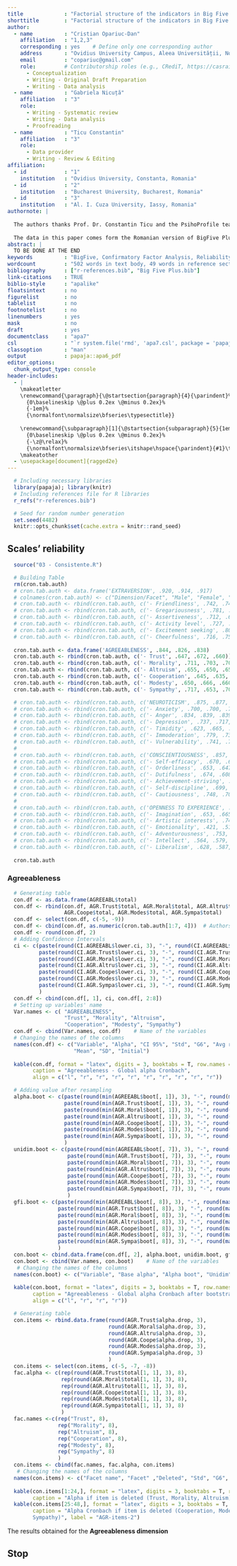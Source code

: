```yaml
---
title             : "Factorial structure of the indicators in Big Five Plus Inventory"
shorttitle        : "Factorial structure of the indicators in Big Five Plus Inventory"
author: 
  - name          : "Cristian Opariuc-Dan"
    affiliation   : "1,2,3"
    corresponding : yes    # Define only one corresponding author
    address       : "Ovidius University Campus, Aleea Universității, No. 2, Constanța, Romania"
    email         : "copariuc@gmail.com"
    role:         # Contributorship roles (e.g., CRediT, https://casrai.org/credit/)
      - Conceptualization
      - Writing - Original Draft Preparation
      - Writing - Data analysis
  - name          : "Gabriela Nicuță"
    affiliation   : "3"
    role:
      - Writing - Systematic review
      - Writing - Data analysis
      - Proofreading
  - name          : "Ticu Constantin"
    affiliation   : "3"
    role:
      - Data provider
      - Writing - Review & Editing
affiliation:
  - id            : "1"
    institution   : "Ovidius University, Constanta, Romania"
  - id            : "2"
    institution   : "Bucharest University, Bucharest, Romania"
  - id            : "3"
    institution   : "Al. I. Cuza University, Iassy, Romania"
authornote: |
  
  The authors thanks Prof. Dr. Constantin Ticu and the PsihoProfile team for making available over 14000 data used in this analysis.
  
  The data in this paper comes form the Romanian version of BigFive Plus inventory[@BigFive-plus], being collected online through the [PsihoProfile site](http://www.psihoprofile.ro/)
abstract: |
  TO BE DONE AT THE END
keywords          : "BigFive, Confirmatory Factor Analysis, Reliability analysis"
wordcount         : "502 words in text body, 49 words in reference section"
bibliography      : ["r-references.bib", "Big Five Plus.bib"]
link-citations    : TRUE
biblio-style      : "apalike"
floatsintext      : no
figurelist        : no
tablelist         : no
footnotelist      : no
linenumbers       : yes
mask              : no
draft             : yes
documentclass     : "apa7"
csl               : "`r system.file('rmd', 'apa7.csl', package = 'papaja')`"
classoption       : "man"
output            : papaja::apa6_pdf
editor_options: 
  chunk_output_type: console
header-includes:
  - |
    \makeatletter
    \renewcommand{\paragraph}{\@startsection{paragraph}{4}{\parindent}%
      {0\baselineskip \@plus 0.2ex \@minus 0.2ex}%
      {-1em}%
      {\normalfont\normalsize\bfseries\typesectitle}}
    
    \renewcommand{\subparagraph}[1]{\@startsection{subparagraph}{5}{1em}%
      {0\baselineskip \@plus 0.2ex \@minus 0.2ex}%
      {-\z@\relax}%
      {\normalfont\normalsize\bfseries\itshape\hspace{\parindent}{#1}\textit{\addperi}}{\relax}}
    \makeatother
  - \usepackage[document]{ragged2e}
---
```


```r
  # Including necessary libraries
  library(papaja); library(knitr)
  # Including references file for R libraries
  r_refs("r-references.bib")
```

```r
  # Seed for random number generation
  set.seed(4482)
  knitr::opts_chunk$set(cache.extra = knitr::rand_seed)
```



## Scales' reliability
```r
  source("03 - Consistente.R")
```

```r
  # Building Table
  rm(cron.tab.auth)
  # cron.tab.auth <- data.frame('EXTRAVERSION', .920, .914, .917)
  # colnames(cron.tab.auth) <- c("Dimension/Facet", "Male", "Female", "Normative sample")
  # cron.tab.auth <- rbind(cron.tab.auth, c('- Friendliness', .742, .748, .744))
  # cron.tab.auth <- rbind(cron.tab.auth, c('- Gregariousness', .781, .767, .775))
  # cron.tab.auth <- rbind(cron.tab.auth, c('- Assertiveness', .712, .692, .702))
  # cron.tab.auth <- rbind(cron.tab.auth, c('- Activity level', .727, .669, .696))
  # cron.tab.auth <- rbind(cron.tab.auth, c('- Excitement seeking', .802, .762, .786))
  # cron.tab.auth <- rbind(cron.tab.auth, c('- Cheerfulness', .716, .750, .735))
  
  cron.tab.auth <- data.frame('AGREEABLENESS', .844, .826, .838)
  cron.tab.auth <- rbind(cron.tab.auth, c('- Trust', .647, .672, .660))
  cron.tab.auth <- rbind(cron.tab.auth, c('- Morality', .711, .703, .708))
  cron.tab.auth <- rbind(cron.tab.auth, c('- Altruism', .655, .650, .653))
  cron.tab.auth <- rbind(cron.tab.auth, c('- Cooperation', .645, .635, .641))
  cron.tab.auth <- rbind(cron.tab.auth, c('- Modesty', .650, .666, .660))
  cron.tab.auth <- rbind(cron.tab.auth, c('- Sympathy', .717, .653, .705))

  # cron.tab.auth <- rbind(cron.tab.auth, c('NEUROTICISM', .875, .877, .879))
  # cron.tab.auth <- rbind(cron.tab.auth, c('- Anxiety', .700, .700, .708))
  # cron.tab.auth <- rbind(cron.tab.auth, c('- Anger', .834, .839, .839))
  # cron.tab.auth <- rbind(cron.tab.auth, c('- Depression', .737, .717, .730))
  # cron.tab.auth <- rbind(cron.tab.auth, c('- Timidity', .623, .665, .649))
  # cron.tab.auth <- rbind(cron.tab.auth, c('- Immoderation', .779, .738, .761))
  # cron.tab.auth <- rbind(cron.tab.auth, c('- Vulnerability', .741, .742, .746))
  # 
  # cron.tab.auth <- rbind(cron.tab.auth, c('CONSCIENTIOUSNESS', .857, .820, .840))
  # cron.tab.auth <- rbind(cron.tab.auth, c('- Self-efficacy', .670, .675, .679))
  # cron.tab.auth <- rbind(cron.tab.auth, c('- Orderliness', .653, .647, .650))
  # cron.tab.auth <- rbind(cron.tab.auth, c('- Dutifulness', .674, .608, .648))
  # cron.tab.auth <- rbind(cron.tab.auth, c('- Achievement-striving', .655, .639, .646))
  # cron.tab.auth <- rbind(cron.tab.auth, c('- Self-discipline', .699, .596, .655))
  # cron.tab.auth <- rbind(cron.tab.auth, c('- Cautiousness', .748, .704, .729))
  # 
  # cron.tab.auth <- rbind(cron.tab.auth, c('OPENNESS TO EXPERIENCE', .820, .809, .813))
  # cron.tab.auth <- rbind(cron.tab.auth, c('- Imagination', .653, .665, .658))
  # cron.tab.auth <- rbind(cron.tab.auth, c('- Artistic interests', .744, .702, .732))
  # cron.tab.auth <- rbind(cron.tab.auth, c('- Emotionality', .421, .510, .671))
  # cron.tab.auth <- rbind(cron.tab.auth, c('- Adventurousness', .753, .744, .750))
  # cron.tab.auth <- rbind(cron.tab.auth, c('- Intellect', .564, .579, .572))
  # cron.tab.auth <- rbind(cron.tab.auth, c('- Liberalism', .628, .587, .607))
  
  cron.tab.auth
```

### Agreeableness
```r
  # Generating table
  con.df <- as.data.frame(AGREEABL$total)
  con.df <- rbind(con.df, AGR.Trust$total, AGR.Moral$total, AGR.Altru$total, 
                  AGR.Coope$total, AGR.Modes$total, AGR.Sympa$total)
  con.df <- select(con.df, c(-5, -9))
  con.df <- cbind(con.df, as.numeric(cron.tab.auth[1:7, 4]))  # Authors' Alpha
  con.df <- round(con.df, 2)
  # Adding Confidence Intervals
  ci <- c(paste(round(CI.AGREEABL$lower.ci, 3), "-", round(CI.AGREEABL$upper.ci, 3)),
          paste(round(CI.AGR.Trust$lower.ci, 3), "-", round(CI.AGR.Trust$upper.ci, 3)),
          paste(round(CI.AGR.Moral$lower.ci, 3), "-", round(CI.AGR.Moral$upper.ci, 3)),
          paste(round(CI.AGR.Altru$lower.ci, 3), "-", round(CI.AGR.Altru$upper.ci, 3)),
          paste(round(CI.AGR.Coope$lower.ci, 3), "-", round(CI.AGR.Coope$upper.ci, 3)),
          paste(round(CI.AGR.Modes$lower.ci, 3), "-", round(CI.AGR.Modes$upper.ci, 3)),
          paste(round(CI.AGR.Sympa$lower.ci, 3), "-", round(CI.AGR.Sympa$upper.ci, 3))
          )
  con.df <- cbind(con.df[, 1], ci, con.df[, 2:8])
  # Setting up variables' name
  Var.names <- c( "AGREEABLENESS", 
                  "Trust", "Morality", "Altruism",
                  "Cooperation", "Modesty", "Sympathy")
  con.df <- cbind(Var.names, con.df)    # Name of the variables
  # Changing the names of the columns
  names(con.df) <- c("Variable", "Alpha", "CI 95%", "Std", "G6", "Avg r", "Avg SE", 
                     "Mean", "SD", "Initial")
  
  kable(con.df, format = "latex", digits = 3, booktabs = T, row.names = F,
        caption = "Agreeableness - Global alpha Cronbach",
        align = c("l", "r", "r", "r", "r", "r", "r", "r", "r", "r"))
```
```r

  # Adding value after resampling
  alpha.boot <- c(paste(round(min(AGREEABL$boot[, 1]), 3), "-", round(max(AGREEABL$boot[, 1]), 3)),
                  paste(round(min(AGR.Trust$boot[, 1]), 3), "-", round(max(AGR.Trust$boot[, 1]), 3)),
                  paste(round(min(AGR.Moral$boot[, 1]), 3), "-", round(max(AGR.Moral$boot[, 1]), 3)),
                  paste(round(min(AGR.Altru$boot[, 1]), 3), "-", round(max(AGR.Altru$boot[, 1]), 3)),
                  paste(round(min(AGR.Coope$boot[, 1]), 3), "-", round(max(AGR.Coope$boot[, 1]), 3)),
                  paste(round(min(AGR.Modes$boot[, 1]), 3), "-", round(max(AGR.Modes$boot[, 1]), 3)),
                  paste(round(min(AGR.Sympa$boot[, 1]), 3), "-", round(max(AGR.Sympa$boot[, 1]), 3))
                  )
  unidim.boot <- c(paste(round(min(AGREEABL$boot[, 7]), 3), "-", round(max(AGREEABL$boot[, 7]), 3)),
                   paste(round(min(AGR.Trust$boot[, 7]), 3), "-", round(max(AGR.Trust$boot[, 7]), 3)),
                   paste(round(min(AGR.Moral$boot[, 7]), 3), "-", round(max(AGR.Moral$boot[, 7]), 3)),
                   paste(round(min(AGR.Altru$boot[, 7]), 3), "-", round(max(AGR.Altru$boot[, 7]), 3)),
                   paste(round(min(AGR.Coope$boot[, 7]), 3), "-", round(max(AGR.Coope$boot[, 7]), 3)),
                   paste(round(min(AGR.Modes$boot[, 7]), 3), "-", round(max(AGR.Modes$boot[, 7]), 3)),
                   paste(round(min(AGR.Sympa$boot[, 7]), 3), "-", round(max(AGR.Sympa$boot[, 7]), 3))
                   )
  gfi.boot <- c(paste(round(min(AGREEABL$boot[, 8]), 3), "-", round(max(AGREEABL$boot[, 8]), 3)),
                paste(round(min(AGR.Trust$boot[, 8]), 3), "-", round(max(AGR.Trust$boot[, 8]), 3)),
                paste(round(min(AGR.Moral$boot[, 8]), 3), "-", round(max(AGR.Moral$boot[, 8]), 3)),
                paste(round(min(AGR.Altru$boot[, 8]), 3), "-", round(max(AGR.Altru$boot[, 8]), 3)),
                paste(round(min(AGR.Coope$boot[, 8]), 3), "-", round(max(AGR.Coope$boot[, 8]), 3)),
                paste(round(min(AGR.Modes$boot[, 8]), 3), "-", round(max(AGR.Modes$boot[, 8]), 3)),
                paste(round(min(AGR.Sympa$boot[, 8]), 3), "-", round(max(AGR.Sympa$boot[, 8]), 3))
                )
  con.boot <- cbind.data.frame(con.df[, 2], alpha.boot, unidim.boot, gfi.boot)
  con.boot <- cbind(Var.names, con.boot)    # Name of the variables
   # Changing the names of the columns
  names(con.boot) <- c("Variable", "Base alpha", "Alpha boot", "Unidim", "GFI")
  
  kable(con.boot, format = "latex", digits = 3, booktabs = T, row.names = F,
        caption = "Agreeableness - Global alpha Cronbach after bootstrapping",
        align = c("l", "r", "r", "r"))
```
```r
  # Generating table
  con.items <- rbind.data.frame(round(AGR.Trust$alpha.drop, 3),
                                round(AGR.Moral$alpha.drop, 3),
                                round(AGR.Altru$alpha.drop, 3),
                                round(AGR.Coope$alpha.drop, 3),
                                round(AGR.Modes$alpha.drop, 3),
                                round(AGR.Sympa$alpha.drop, 3)
                                )
  con.items <- select(con.items, c(-5, -7, -8))
  fac.alpha <- c(rep(round(AGR.Trust$total[1, 1], 3), 8),
                 rep(round(AGR.Moral$total[1, 1], 3), 8),
                 rep(round(AGR.Altru$total[1, 1], 3), 8),
                 rep(round(AGR.Coope$total[1, 1], 3), 8),
                 rep(round(AGR.Modes$total[1, 1], 3), 8),
                 rep(round(AGR.Sympa$total[1, 1], 3), 8)
                 )
  fac.names <-c(rep("Trust", 8),
                rep("Morality", 8),
                rep("Altruism", 8),
                rep("Cooperation", 8),
                rep("Modesty", 8),
                rep("Sympathy", 8)
                )
  con.items <- cbind(fac.names, fac.alpha, con.items)
   # Changing the names of the columns
  names(con.items) <- c("Facet name", "Facet" ,"Deleted", "Std", "G6", "Avg r", "SE")
  
  kable(con.items[1:24,], format = "latex", digits = 3, booktabs = T, row.names = T, align = "r",
        caption = "Alpha if item is deleted (Trust, Morality, Altruism)",label = "AGR-items-1")
  kable(con.items[25:48,], format = "latex", digits = 3, booktabs = T, row.names = T, align = "r",
        caption = "Alpha Cronbach if item is deleted (Cooperation, Modesty,
        Sympathy)", label = "AGR-items-2")
```

The results obtained for the **Agreeableness dimension** 

## Stop

\begingroup
\setlength{\parindent}{-0.5in}
\setlength{\leftskip}{0.5in}




<div id="refs" custom-style="Bibliography"></div>
\endgroup
